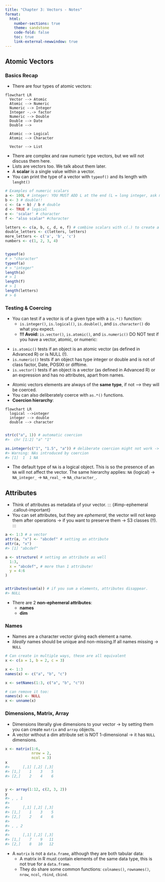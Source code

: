 ```yaml
---
title: "Chapter 3: Vectors - Notes"
format: 
  html:
    number-sections: true
    theme: sandstone
    code-fold: false
    toc: true
    link-external-newwindow: true
---
```


## Atomic Vectors 
### Basics Recap

- There are four types of atomic vectors:

```mermaid
flowchart LR
  Vector --> Atomic
  Atomic --> Numeric
  Numeric --> Integer
  Integer -.-> factor
  Numeric --> Double
  Double --> Date
  Double --> 
  
  Atomic --> Logical
  Atomic --> Character
  
  Vector --> List

```

 - There are complex and raw numeric type vectors, but we will not discuss them here.
 - Lists are vectors too. We talk about them later.
 - A **scalar** is a single value within a vector.
 - You can print the type of a vector with `typeof()` and its length with `lenght()`
 
```r
# Examples of numeric scalars
a <- 100L # integer: YOU MUST ADD L at the end (L = long integer, ask me why)
b <- 3 # double!!
c <- (a + b) / b # double
d <- TRUE # logical
e <- 'scalar' # character
f <- "also scalar" #character

letters <- c(a, b, c, d, e, f) # combine scalars with c(.) to create a vector
double_letters <- c(letters, letters)
more_letters <- c('a', 'b', 'c')
numbers <- c(1, 2, 3, 4)


typeof(e)
# > "character"
typeof(a)
# > "integer"
length(a)
# > 1
length(f)
# > 1
length(letters)
# > 6
```
### Testing & Coercing

- You can test if a vector is of a given type with a `is.*()` function:
  - `is.integer()`, `is.logical()`, `is.double()`, and `is.character()` do what you expect.
  - **!!! Avoid:** `is.vector()`, `is.atomic()`, and `is.numeric()` DO NOT test if you have a vector, atomic, or numeric:

::: {#imp-atomic-tests .callout-important}
- `is.atomic()` tests if an object is an atomic vector (as defined in Advanced R) or is NULL (!).
- `is.numeric()` tests if an object has type integer or double and is not of class factor, Date, POSIXt or difftime.
- `is.vector()` tests if an object is a vector (as defined in Advanced R) or an expression and has no attributes, apart from names.
:::

- Atomic vectors elements are always of the **same type**, if not --> they will be coerced.
- You can also deliberately coerce with `as.*()` functions.
- **Coercion hierarchy**:

```mermaid
flowchart LR
  logical -->integer
  integer --> double
  double --> character
  
```

```r
str(c("a", 1)) # automatic coercion
#>  chr [1:2] "a" "1"

as.integer(c("1", "1.5", "a")) # deliberate coercion might not work -> NA
#> Warning: NAs introduced by coercion
#> [1]  1  1 NA
```

- The default type of `NA` is a logical object. This is so the presence of an `NA` will not affect the vector. The same hierarchy applies: `NA` (logical) -> `NA_integer_` -> `NA_real_` -> `NA_character_`.

## Attributes
- Think of attributes as metadata of your vector.
::: {#imp-ephemeral .callout-important}
- You can set attributes, but they are *ephemeral*, the vector will not keep them after operations -> if you want to preserve them -> S3 classes (!!).
:::
```r
a <- 1:3 # a vector
attr(a, "x") <- "abcdef" # setting an attribute
attr(a, "x")
#> [1] "abcdef"

a <- structure( # setting an attribute as well
  1:3, 
  x = "abcdef", # more than 1 attribute!
  y = 4:6
)


attributes(sum(a)) # if you sum a elements, attributes disappear.
#> NULL
```

- There are 2 **non-ephemeral attributes**:
  - **names**
  - **dim**
  
### Names
- Names are a character vector giving each element a name.
- *Ideally* names should be unique and non-missing.If all names missing -> `NULL`
```r
# Can create in multiple ways, these are all equivalent
x <- c(a = 1, b = 2, c = 3)

x <- 1:3
names(x) <- c("a", "b", "c")

x <- setNames(1:3, c("a", "b", "c"))

# can remove it too:
names(x) <- NULL
x <- unname(x)
```

### Dimensions, Matrix, Array
- Dimensions literally give dimensions to your vector -> by setting them you can create `matrix` and `array` objects.
- A vector without a dim attribute set is NOT 1-dimensional -> it has `NULL` dimensions.
```r

x <- matrix(1:6, 
            nrow = 2, 
            ncol = 3)
x
#>      [,1] [,2] [,3]
#> [1,]    1    3    5
#> [2,]    2    4    6


y <- array(1:12, c(2, 3, 2))
y
#> , , 1
#> 
#>      [,1] [,2] [,3]
#> [1,]    1    3    5
#> [2,]    2    4    6
#> 
#> , , 2
#> 
#>      [,1] [,2] [,3]
#> [1,]    7    9   11
#> [2,]    8   10   12
```

::: {#imp-matrices .callout-important}
- A `matrix` is not a `data.frame`, although they are both tabular data:
  - A matrix in R must contain elements of the same data type, this is not true for a `data.frame`.
  - They do share some common functions: `colnames()`, `rownames()`, `nrow`, `ncol`, `rbind`, `cbind`.
:::
